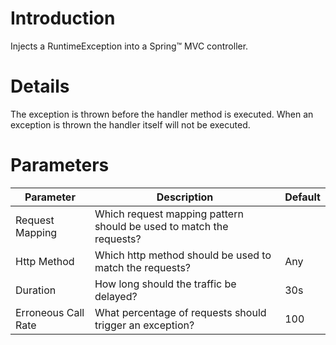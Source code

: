 # Introduction

Injects a RuntimeException into a Spring™ MVC controller.

# Details

The exception is thrown before the handler method is executed.
When an exception is thrown the handler itself will not be executed.

# Parameters

| Parameter           | Description                                                         | Default |
| ------------------- | ------------------------------------------------------------------- | ------- |
| Request Mapping     | Which request mapping pattern should be used to match the requests? |         |
| Http Method         | Which http method should be used to match the requests?             | Any     |
| Duration            | How long should the traffic be delayed?                             | 30s     |
| Erroneous Call Rate | What percentage of requests should trigger an exception?            | 100     |
